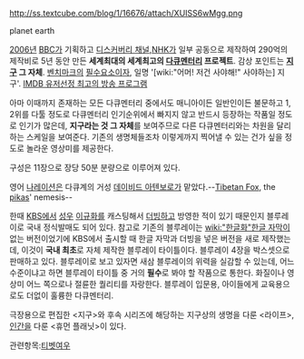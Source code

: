 http://ss.textcube.com/blog/1/16676/attach/XUISS6wMgg.png

planet earth

[[2006년]] [[BBC]]가 기획하고 [[디스커버리 채널]],[[NHK]]가 일부 공동으로 제작하여 290억의 제작비로 5년 동안 만든 '''세계최대의 세계최고의 [[다큐멘터리]] 프로젝트'''. 감상 포인트는 '''[[지구]] 그 자체'''. [[벤치마크]]의 [[필수요소]]이자, 일명 '[wiki:"어머! 저건 사야해!" 사야하는] 지구'. [http://www.imdb.com/search/title?num_votes=5000,&sort=user_rating,desc&title_type=tv_series IMDB 유저선정 최고의 방송 프로그램]

아마 이때까지 존재하는 모든 다큐멘터리 중에서도 매니아이든 일반인이든 불문하고 1, 2위를 다툴 정도로 다큐멘터리 인기순위에서 빠지지 않고 반드시 등장하는 작품일 정도로 인기가 많은데, '''지구라는 것 그 자체'''를 보여주므로 다른 다큐멘터리와는 차원을 달리하는 스케일을 보여준다. 기존의 생명체들조차 이렇게까지 찍어낼 수 있는 건가 싶을 정도로 놀라운 영상미를 제공한다.

구성은 11장으로 장당 50분 분량으로 이루어져 있다.

영어 [[나레이션]]은 다큐계의 거성 [[데이비드 아텐보로]]가 맡았다.--[[티벳여우|Tibetan Fox]], the [[새앙토끼|pika]]s' nemesis--

한때 [[KBS]]에서 [[성우]] [[이규화]]를 캐스팅해서 [[더빙]]하고 방영한 적이 있기 때문인지 블루레이로 국내 정식발매도 되어 있다. 참고로 기존의 블루레이는 [[wiki:"한글화"한글 자막]]이 없는 버전이었기에 KBS에서 출시할 때 한글 자막과 더빙을 넣은 버전을 새로 제작했는데, 이것이 '''국내 최초'''로 자체 제작한 블루레이 타이틀이다.
블루레이 4장을 박스셋으로 판매하고 있다. 블루레이로 보고 있자면 새삼 블루레이의 위력을 실감할 수 있는데, 어느 수준이냐고 하면 블루레이 타이틀 중 거의 '''필수'''로 봐야 할 작품으로 통한다. 화질이나 영상미 어느 쪽으로나 절륜한 퀄리티를 자랑한다. 블루레이 입문용, 아이들에게 교육용으로도 더없이 훌륭한 다큐멘터리.

극장용으로 편집한 <지구>와 후속 시리즈에 해당하는 지구상의 생명을 다룬 <라이프>, [[인간]]을 다룬 <휴먼 플래닛>이 있다.

관련항목:[[티벳여우]]
